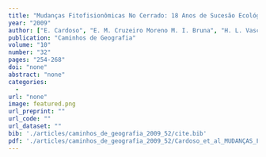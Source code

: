 ```yaml
---
title: "Mudanças Fitofisionômicas No Cerrado: 18 Anos de Sucesão Ecológica Na Estação Ecológica Do Panga, Uberlândia, MG."
year: "2009"
author: ["E. Cardoso", "E. M. Cruzeiro Moreno M. I. Bruna", "H. L. Vasconcelos"]
publication: "Caminhos de Geografia"
volume: "10"
number: "32"
pages: "254-268"
doi: "none"
abstract: "none"
categories: 
  - 
url: "none"
image: featured.png
url_preprint: ""
url_code: ""
url_dataset: ""
bib: './articles/caminhos_de_geografia_2009_52/cite.bib'
pdf: './articles/caminhos_de_geografia_2009_52/Cardoso_et_al_MUDANÇAS_FITOFISIONÔMICAS_NO_CERRADO_18_ANOS_DE_Spdf.pdf'
---
```

